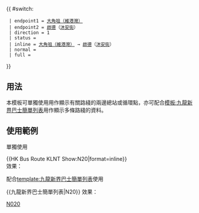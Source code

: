 {{ #switch: {{{format|}}}
  | endpoint1 = [[大角咀（維港灣）公共運輸交匯處|大角咀（維港灣）]]
  | endpoint2 = [[啟德]]（[[沐安街]]）
  | direction = 1
  | status = {{HK Bus Status|N}}
  | inline = [[大角咀（維港灣）公共運輸交匯處|大角咀（維港灣）]] → [[啟德]]（[[沐安街]]） 
  | normal =
  | full =
}}<noinclude>
==用法==
本模板可單獨使用用作顯示有關路綫的兩邊總站或循環點，亦可配合[[模板:九龍新界巴士簡單列表]]用作顯示多條路綫的資料。

==使用範例==
;單獨使用
<nowiki>{{HK Bus Route KLNT Show:N20|format=inline}}</nowiki><br>
效果：{{HK Bus Route KLNT Show:N20|format=inline}}

;配合[[template:九龍新界巴士簡單列表]]使用
<nowiki>{{九龍新界巴士簡單列表|N20}}</nowiki>
效果：{{九龍新界巴士簡單列表|N20}}
[[Category:城巴路線模板|N020]]</noinclude>